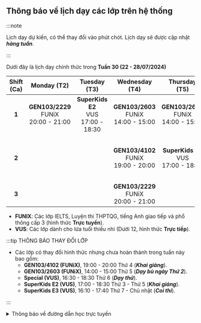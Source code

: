 ## Thông báo về lịch dạy các lớp trên hệ thống

:::note

Lịch dạy dự kiến, có thể thay đổi vào phút chót. Lịch dạy sẽ được cập nhật **_hàng tuần_**.

:::

Dưới đây là lịch dạy chính thức trong **Tuần 30 (22 - 28/07/2024)**

| **Shift (Ca)** |               **Monday (T2)**                |              **Tuesday (T3)**               |             **Wednesday (T4)**               |              **Thursday (T5)**               |               **Friday (T6)**                |                   **Saturday (T7)**                    |                    **Sunday (CN)**                     |
|:--------------:|:--------------------------------------------:|:-------------------------------------------:|:--------------------------------------------:|:--------------------------------------------:|:--------------------------------------------:|:------------------------------------------------------:|:------------------------------------------------------:|
|      **1**     | **GEN103/2229** <br/>FUNiX<br/>20:00 - 21:00 | **SuperKids E2** <br/>VUS<br/>17:00 - 18:30 | **GEN103/2603** <br/>FUNiX<br/>14:00 - 15:00 | **GEN103/2603** <br/>FUNiX<br/>14:00 - 15:00 | **GEN103/2603** <br/>FUNiX<br/>14:00 - 15:00 |       **SuperKids E1** <br/>VUS<br/>07:45 - 09:15      |       **SuperKids E1** <br/>VUS<br/>07:45 - 09:15      |
|      **2**     |                                              |                                             | **GEN103/4102** <br/>FUNiX<br/>19:00 - 20:00 |  **SuperKids E2** <br/>VUS<br/>17:00 - 18:30 |    **Special** <br/>VUS<br/>16:30 - 18:30    | **SuperKids E3** <br/>**Exam** - VUS<br/>16:10 - 17:40 | **SuperKids E3** <br/>**Exam** - VUS<br/>16:10 - 17:40 |
|      **3**     |                                              |                                             | **GEN103/2229** <br/>FUNiX<br/>20:00 - 21:00 |                                              |                                              |                                                        |                                                        |

- **FUNIX**: Các lớp IELTS, Luyện thi THPTQG, tiếng Anh giao tiếp và phổ thông cấp 3 (hình thức **Trực tuyến**).
- **VUS**: Các lớp dành cho lứa tuổi thiếu nhi (Dưới 12, hình thức **Trực tiếp**).

:::tip THÔNG BÁO THAY ĐỔI LỚP

- Các lớp có thay đổi hình thức nhưng chưa hoàn thành trong tuần này bao gồm:
    - **GEN103/4102 (FUNiX)**, 19:00 - 20:00 Thứ 4 (**_Khai giảng_**).
    - **GEN103/2603 (FUNiX)**, 14:00 - 15:00 Thứ 5 (**_Dạy bù ngày Thứ 2_**).
    - **Special (VUS)**, 16:30 - 18:30 Thứ 6 (**_Dạy thử_**).
    - **SuperKids E2 (VUS)**, 17:00 - 18:30 Thứ 3 - Thứ 5 (**_Khai giảng_**).
    - **SuperKids E3 (VUS)**, 16:10 - 17:40 Thứ 7 - Chủ nhật (**_Coi thi_**).

:::

<details>
<summary>Thông báo về đường dẫn học trực tuyến</summary>
<div>

**_Việc học trực tuyến sẽ được thực hiện qua hạ tầng online. Đường dẫn sẽ được cung cấp trong quá trình học. Người học
cũng có thể theo dõi các video bài giảng qua YouTube ở hai đường dẫn phía dưới._**

**_Trân trọng cảm ơn._**

</div>
</details>

